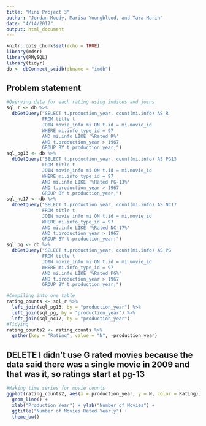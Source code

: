 ```yaml
---
title: "Mini Project 3"
author: "Jordan Moody, Marisa Youngblood, and Tara Marin"
date: "4/14/2017"
output: html_document
---
```


```r
knitr::opts_chunk$set(echo = TRUE)
library(mdsr)
library(RMySQL)
library(tidyr)
db <- dbConnect_scidb(dbname = "imdb")
```

## Problem statement
```r
#Querying data for each rating using indices and joins
sql_r <- db %>%
  dbGetQuery("SELECT t.production_year, count(mi.info) AS R
             FROM title t
             JOIN movie_info mi ON t.id = mi.movie_id
             WHERE mi.info_type_id = 97
             AND mi.info LIKE '%Rated R%'
             AND t.production_year > 1967
             GROUP BY t.production_year;")
sql_pg13 <- db %>%
  dbGetQuery("SELECT t.production_year, count(mi.info) AS PG13
             FROM title t
             JOIN movie_info mi ON t.id = mi.movie_id
             WHERE mi.info_type_id = 97
             AND mi.info LIKE '%Rated PG-13%'
             AND t.production_year > 1967
             GROUP BY t.production_year;")
sql_nc17 <- db %>%
  dbGetQuery("SELECT t.production_year, count(mi.info) AS NC17
             FROM title t
             JOIN movie_info mi ON t.id = mi.movie_id
             WHERE mi.info_type_id = 97
             AND mi.info LIKE '%Rated NC-17%'
             AND t.production_year > 1967
             GROUP BY t.production_year;")
sql_pg <- db %>%
  dbGetQuery("SELECT t.production_year, count(mi.info) AS PG
             FROM title t
             JOIN movie_info mi ON t.id = mi.movie_id
             WHERE mi.info_type_id = 97
             AND mi.info LIKE '%Rated PG%'
             AND t.production_year > 1967
             GROUP BY t.production_year;")
```
```r
#Compiling into one table
rating_counts <- sql_r %>%
  left_join(sql_pg13, by = "production_year") %>%
  left_join(sql_pg, by = "production_year") %>%
  left_join(sql_nc17, by = "production_year")
#Tidying
rating_counts2 <- rating_counts %>%
  gather(key = "Rating", value = "N", -production_year)
```
## DELETE I didn't use G rated movies because the data said there was a single movie in 2009 and that was it, so ratings start at pg-13
```r
#Making time series for movie counts
ggplot(rating_counts2, aes(x = production_year, y = N, color = Rating)) +
  geom_line() +
  xlab("Production Year") + ylab("Number of Movies") +
  ggtitle("Number of Movies Rated Yearly") +
  theme_bw()
```








